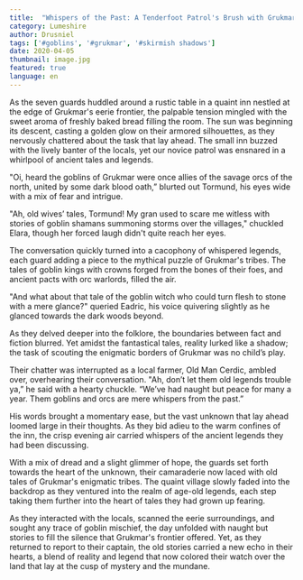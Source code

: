 ```yaml
---
title:  "Whispers of the Past: A Tenderfoot Patrol's Brush with Grukmar's Legends"
category: Lumeshire
author: Drusniel
tags: ['#goblins', '#grukmar', '#skirmish shadows']
date: 2020-04-05
thumbnail: image.jpg
featured: true
language: en
---
```

As the seven guards huddled around a rustic table in a quaint inn nestled at the edge of Grukmar's eerie frontier, the palpable tension mingled with the sweet aroma of freshly baked bread filling the room. The sun was beginning its descent, casting a golden glow on their armored silhouettes, as they nervously chattered about the task that lay ahead. The small inn buzzed with the lively banter of the locals, yet our novice patrol was ensnared in a whirlpool of ancient tales and legends.

"Oi, heard the goblins of Grukmar were once allies of the savage orcs of the north, united by some dark blood oath,” blurted out Tormund, his eyes wide with a mix of fear and intrigue.

"Ah, old wives’ tales, Tormund! My gran used to scare me witless with stories of goblin shamans summoning storms over the villages," chuckled Elara, though her forced laugh didn't quite reach her eyes.

The conversation quickly turned into a cacophony of whispered legends, each guard adding a piece to the mythical puzzle of Grukmar's tribes. The tales of goblin kings with crowns forged from the bones of their foes, and ancient pacts with orc warlords, filled the air.

"And what about that tale of the goblin witch who could turn flesh to stone with a mere glance?" queried Eadric, his voice quivering slightly as he glanced towards the dark woods beyond.

As they delved deeper into the folklore, the boundaries between fact and fiction blurred. Yet amidst the fantastical tales, reality lurked like a shadow; the task of scouting the enigmatic borders of Grukmar was no child’s play.

Their chatter was interrupted as a local farmer, Old Man Cerdic, ambled over, overhearing their conversation. "Ah, don’t let them old legends trouble ya,” he said with a hearty chuckle. “We’ve had naught but peace for many a year. Them goblins and orcs are mere whispers from the past.”

His words brought a momentary ease, but the vast unknown that lay ahead loomed large in their thoughts. As they bid adieu to the warm confines of the inn, the crisp evening air carried whispers of the ancient legends they had been discussing.

With a mix of dread and a slight glimmer of hope, the guards set forth towards the heart of the unknown, their camaraderie now laced with old tales of Grukmar's enigmatic tribes. The quaint village slowly faded into the backdrop as they ventured into the realm of age-old legends, each step taking them further into the heart of tales they had grown up fearing.

As they interacted with the locals, scanned the eerie surroundings, and sought any trace of goblin mischief, the day unfolded with naught but stories to fill the silence that Grukmar's frontier offered. Yet, as they returned to report to their captain, the old stories carried a new echo in their hearts, a blend of reality and legend that now colored their watch over the land that lay at the cusp of mystery and the mundane.